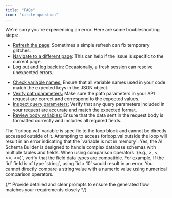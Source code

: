 ```yaml
---
title: "FAQs" 
icon: 'circle-question'
---
```


<Accordion title="Displays an Error Page Due to Unexpected Errors">

We're sorry you're experiencing an error. Here are some troubleshooting steps:

- <ins>Refresh the page</ins>: Sometimes a simple refresh can fix temporary glitches.
- <ins>Navigate to a different page</ins>: This can help if the issue is specific to the current page.
- <ins>Log out and log back in</ins>: Occasionally, a fresh session can resolve unexpected errors.

</Accordion>

<Accordion title="ERROR: Key not present in json object">

- <ins>Check variable names:</ins> Ensure that all variable names used in your code match the expected keys in the JSON object.
- <ins>Verify path parameters:</ins> Make sure the path parameters in your API request are correct and correspond to the expected values.
- <ins>Inspect query parameters:</ins> Verify that any query parameters included in your request are accurate and match the expected format.
- <ins>Review body variables:</ins> Ensure that the data sent in the request body is formatted correctly and includes all required fields.

</Accordion>

<Accordion title="Can loop.val be accessed outside the loop">
The `forloop.val` variable is specific to the loop block and cannot be directly accessed outside of it. Attempting to access forloop.val outside the loop will result in an error indicating that the `variable is not in memory`.
</Accordion>

<Accordion title="Can the AI Schema Builder handle complex database schemas?">
Yes, the AI Schema Builder is designed to handle complex database schemas with multiple tables and fields.
</Accordion>


<Accordion title="Preventing Comparison Errors Due to Incorrect Data Types in If Else Condition Editor">
When using comparison operators `(e.g., >, <, >=, <=)`, verify that the field data types are compatible. 
For example, If the `id` field is of type `string`, using `id > 10` would result in an error. You cannot directly compare a string value with a numeric value using numerical comparison operators.
</Accordion>


{/* <Accordion title="How to use Magic AI - Flow Generator effectively">
Provide detailed and clear prompts to ensure the generated flow matches your requirements closely
</Accordion> */}